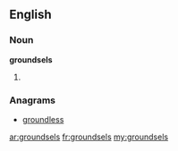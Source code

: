 ==English==

===Noun===
'''groundsels'''

# {{plural of|groundsel}}

===Anagrams===
* [[groundless#English|groundless]]

[[ar:groundsels]]
[[fr:groundsels]]
[[my:groundsels]]